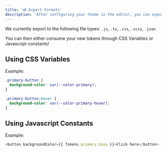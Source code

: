 ```yaml
---
title: '💿 Export Formats'
description: 'After configuring your theme in the editor, you can export it to be used by your app.'
---
```


We currently export to the following file types: `.js`, `.ts`, `.css`, `.scss`, `.json`

You can then either consume your new tokens through CSS Variables or Javascript constants!

## Using CSS Variables

Example:

```css
.primary-button {
  background-color: var(--color-primary);
}

.primary-button:hover {
  background-color: var(--color-primary-hover);
}
```

## Using Javascript Constants

Example:

```javascript
<button backgroundColor={{ Tokens.primary.base }}>Click here</button>
```
